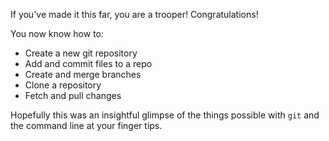 If you've made it this far, you are a trooper! Congratulations!

You now know how to:
* Create a new git repository
* Add and commit files to a repo
* Create and merge branches
* Clone a repository
* Fetch and pull changes

Hopefully this was an insightful glimpse of the things possible with `git` and the command line at your finger tips.
